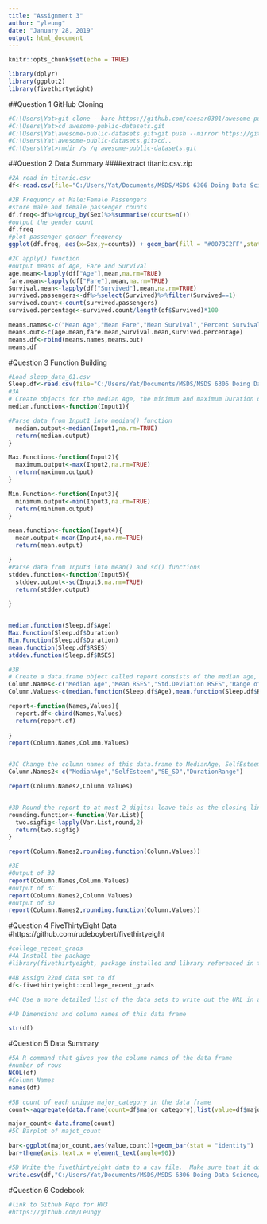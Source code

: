---
title: "Assignment 3"
author: "yleung"
date: "January 28, 2019"
output: html_document
---

```{r setup, include=FALSE}
knitr::opts_chunk$set(echo = TRUE)
```

```{r load-packages, message=FALSE}
library(dplyr)
library(ggplot2)
library(fivethirtyeight)
```

##Question 1 GitHub Cloning 
```{r question-1, echo=FALSE}
#C:\Users\Yat>git clone --bare https://github.com/caesar0301/awesome-public-datasets
#C:\Users\Yat>cd awesome-public-datasets.git
#C:\Users\Yat\awesome-public-datasets.git>git push --mirror https://github.com/Leungy/awesome-public-datasets.git
#C:\Users\Yat\awesome-public-datasets.git>cd..
#C:\Users\Yat>rmdir /s /q awesome-public-datasets.git

```


##Question 2 Data Summary 
####extract titanic.csv.zip

```{r question-2, echo=True}
#2A read in titanic.csv 
df<-read.csv(file="C:/Users/Yat/Documents/MSDS/MSDS 6306 Doing Data Science/Unit 3/titanic.csv")

#2B Frequency of Male:Female Passengers
#store male and female passenger counts
df.freq<-df%>%group_by(Sex)%>%summarise(counts=n())
#output the gender count
df.freq
#plot passenger gender frequency
ggplot(df.freq, aes(x=Sex,y=counts)) + geom_bar(fill = "#0073C2FF",stat = "identity")+ ggtitle("Passenger count by gender")

#2C apply() function
#output means of Age, Fare and Survival
age.mean<-lapply(df["Age"],mean,na.rm=TRUE)
fare.mean<-lapply(df["Fare"],mean,na.rm=TRUE)
Survival.mean<-lapply(df["Survived"],mean,na.rm=TRUE)
survived.passengers<-df%>%select(Survived)%>%filter(Survived==1)
survived.count<-count(survived.passengers)
survived.percentage<-survived.count/length(df$Survived)*100

means.names<-c("Mean Age","Mean Fare","Mean Survival","Percent Survival")
means.out<-c(age.mean,fare.mean,Survival.mean,survived.percentage)
means.df<-rbind(means.names,means.out)
means.df
```

#Question 3 Function Building
```{r Question-3, echo=True}
#Load sleep_data_01.csv 
Sleep.df<-read.csv(file="C:/Users/Yat/Documents/MSDS/MSDS 6306 Doing Data Science/Unit 3/sleep_data_01.csv")
#3A 
# Create objects for the median Age, the minimum and maximum Duration of sleep, and the mean and standard deviation of the Rosenberg Self Esteem scale (RSES)
median.function<-function(Input1){

#Parse data from Input1 into median() function
  median.output<-median(Input1,na.rm=TRUE)
  return(median.output)
}

Max.Function<-function(Input2){
  maximum.output<-max(Input2,na.rm=TRUE)
  return(maximum.output)
}

Min.Function<-function(Input3){
  minimum.output<-min(Input3,na.rm=TRUE)
  return(minimum.output)
}

mean.function<-function(Input4){
  mean.output<-mean(Input4,na.rm=TRUE)
  return(mean.output)   

}
#Parse data from Input3 into mean() and sd() functions 
stddev.function<-function(Input5){
  stddev.output<-sd(Input5,na.rm=TRUE)
  return(stddev.output)  
  
}


median.function(Sleep.df$Age)
Max.Function(Sleep.df$Duration)
Min.Function(Sleep.df$Duration)
mean.function(Sleep.df$RSES)
stddev.function(Sleep.df$RSES)

#3B
# Create a data.frame object called report consists of the median age, the RSES mean and standard deviation respectively divided by five and the range of Duration (Max-Min)
Column.Names<-c("Median Age","Mean RSES","Std.Deviation RSES","Range of Duration")
Column.Values<-c(median.function(Sleep.df$Age),mean.function(Sleep.df$RSES),stddev.function(Sleep.df$RSES)/5,Max.Function(Sleep.df$Duration)-Min.Function(Sleep.df$Duration))

report<-function(Names,Values){
  report.df<-cbind(Names,Values)
  return(report.df)
  
}
report(Column.Names,Column.Values)


#3C Change the column names of this data.frame to MedianAge, SelfEsteem, SE_SD, and DurationRange
Column.Names2<-c("MedianAge","SelfEsteem","SE_SD","DurationRange")

report(Column.Names2,Column.Values)


#3D Round the report to at most 2 digits: leave this as the closing line to the function
rounding.function<-function(Var.List){
  two.sigfig<-lapply(Var.List,round,2)
  return(two.sigfig)
}

report(Column.Names2,rounding.function(Column.Values))

#3E
#Output of 3B
report(Column.Names,Column.Values)
#output of 3C
report(Column.Names2,Column.Values)
#output of 3D
report(Column.Names2,rounding.function(Column.Values))
```

#Question 4	FiveThirtyEight Data 
#https://github.com/rudeboybert/fivethirtyeight
```{r question-4, echo=True}
#college_recent_grads 
#4A Install the package
#library(fivethirtyeight, package installed and library referenced in the beginning of the markdown

#4B Assign 22nd data set to df
df<-fivethirtyeight::college_recent_grads 

#4C Use a more detailed list of the data sets to write out the URL in a comment to the related news story

#4D Dimensions and column names of this data frame

str(df)
```

#Question 5 Data Summary 
```{r Question-5, echo=True}
#5A R command that gives you the column names of the data frame
#number of rows
NCOL(df)
#Column Names
names(df)

#5B count of each unique major_category in the data frame
count<-aggregate(data.frame(count=df$major_category),list(value=df$major_category),length)

major_count<-data.frame(count)
#5C Barplot of majot_count

bar<-ggplot(major_count,aes(value,count))+geom_bar(stat = "identity")
bar+theme(axis.text.x = element_text(angle=90))

#5D Write the fivethirtyeight data to a csv file.  Make sure that it does not have row labels
write.csv(df,"C:/Users/Yat/Documents/MSDS/MSDS 6306 Doing Data Science/Unit 3/fivethirtyeight-college-recent-grads.csv",row.names=FALSE)
```

#Question 6 Codebook
```{r question-6}
#link to Github Repo for HW3 
#https://github.com/Leungy
```